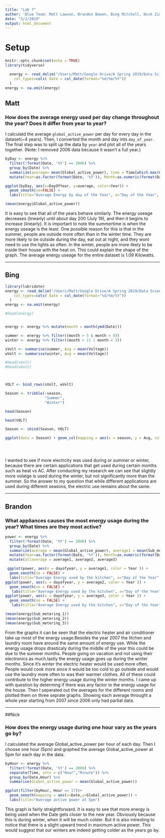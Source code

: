 ```yaml
---
title: "Lab 7"
author: 'Blue Team: Matt Lawson, Brandon Bowen, Bing Mitchell, Nick Zimmerman'
date: "3/1/2019"
output: html_document
---
```

# Setup

```r
knitr::opts_chunk$set(echo = TRUE)
library(tidyverse)
```


```r
  energy <- read_delim("/Users/Matt/Google Drive/A Spring 2019/Data Science/household_power_consumption.txt", delim=";",
    col_types=cols( Date = col_date(format="%d/%m/%Y"))
  )
energy <- na.omit(energy)
```



## Matt

### How does the average energy used per day change throughout the year? Does it differ from year to year?

I calculatd the average `global_active_power` per day for every day in the dataset(~4 years). Then, I converted the month and day into `day_of_year`. The final step was to split up the data by `year` and plot all of the years together. (Note: I removed 2006 data because it wasn't a full year.)

```r
byDay <- energy %>%
  filter(!format(Date, '%Y') == 2006) %>%
  group_by(Date) %>%
  summarize(average= mean(Global_active_power), time = Time[which.max(Global_active_power)]) %>%
  mutate(Year=as.factor(format(Date, '%Y')), Month=as.numeric(format(Date,'%m')), DayOfYear=as.numeric(format(Date,'%j')))
```


```r
ggplot(byDay, aes(x=DayOfYear, y=average, color=Year)) + 
  geom_smooth(se=FALSE) + 
  labs(title="Average Energy by day of the Year", x="Day of the Year", y="Average Energy Useage (KiloWatt)")
```
```r
(mean(energy$Global_active_power))
```

It is easy to see that all of the years behave similarly. The energy useage decreases (linearly) until about day 200 (July 19), and then it begins to increase (linearly). It is important to note the summertime is when the energy useage is the least. One possible reason for this is that in the summer, people are outside more often than in the winter time. They are more likely to be outside during the day, eat out at night, and they wont need to use the lights as often. In the winter, people are more likely to be inside their house with the heat on. This could explain the shape of the graph. The average energy useage for the entire dataset is 1.09 Kilowatts. 







--- 
  
## Bing
```r
library(lubridate)
energy <- read_delim("/Users/Matt/Google Drive/A Spring 2019/Data Science/household_power_consumption.txt", delim=";",
    col_types=cols( Date = col_date(format="%d/%m/%Y"))
  )
energy <- na.omit(energy)

#head(energy)


energy <- energy %>% mutate(month = month(ymd(Date)))

summer <- energy %>% filter((month > 5 & month < 9))
winter <- energy %>% filter((month > 11 | month < 3))

sVolt <- summarise(summer, Avg = mean(Voltage))
wVolt <- summarise(winter, Avg = mean(Voltage))

#head(sVolt)
#head(wVolt)



VOLT <- bind_rows(sVolt, wVolt)

Season <- tribble(~season,
                  "Summer",
                  "Winter")

head(Season)

head(VOLT)

Season <- cbind(Season, VOLT)

ggplot(data = Season) + geom_col(mapping = aes(x = season, y = Avg, color = season))





```

I wanted to see if more electrcity was used during or summer or winter, because there are certain applications that get used during certain months such as heat vs AC. After conducting my research we can see that slightly more volatge is used during the winter, but not significantly more than the summer. So the answer to my question that while different applications are used during different seasons, the electric use remains about the same.







---

## Brandon

### What appliances causes the most energy usage during the year? What times are they most active?

```r
power <- energy %>%
  filter(!format(Date, '%Y') == 2006) %>%
  group_by(Date) %>%
  summarize(average = mean(Global_active_power), average1 = mean(Sub_metering_1), average2 = mean(Sub_metering_2), average3 = mean(Sub_metering_3), time = Time[which.max(Global_active_power)]) %>%
  mutate(Year=as.factor(format(Date, '%Y')), Month=as.numeric(format(Date,'%m')), dayofyear=as.numeric(format(Date,'%j'))) %>%
  mutate(allaverage = average1, average2, average3)
```

```r
 
 ggplot(power, aes(x = dayofyear, y = average1, color = Year )) +
  geom_smooth(se = FALSE) +
  labs(title="Average Energy used by the kitchen", x="Day of the Year", y="Average Energy Useage (Watt)")
ggplot(power, aes(x = dayofyear, y = average2, color = Year )) +
  geom_smooth(se = FALSE) +
   labs(title="Average Energy used by the kitchen", x="Day of the Year", y="Average Energy Useage (Watt)")
ggplot(power, aes(x = dayofyear, y = average3, color = Year )) +
  geom_smooth(se = FALSE) +
   labs(title="Average Energy used by the kitchen", x="Day of the Year", y="Average Energy Useage (Watt)")

```

```r
(mean(energy$Sub_metering_1))
(mean(energy$Sub_metering_2))
(mean(energy$Sub_metering_3))
```

From the graphs it can be seen that the electric heater and air conditioner take up most of the energy usage.Besides the year 2007 the litchen and laundry room have around the same amount of energy use. While the energy usage drops drasticaly during the middle of the year this could be due to the summer months. People going on vacation and not using their electronics as much.lastly the energy usage goes up during the winter months. Since it's winter the electric heater would be used more often, People would cook more since it would be too cold to go outside and would use the laundry more often to was their warmer clothes. All of these could contribute to the higher energy usage during the winter months. I came up with question by determing if there was any factor to the energy usage for the house. Then I seperated out the averages for the different rooms and plotted them on three seprate graphs. Showing each average throught a whole year starting from 2007 since 2006 only had partial data.



--- 

##Nick

### How does the energy usage during one hour vary as the years go by?

I calculated the average Global_active_power per hour of each day. Then I choose one hour (5pm) and graphed the average Global_active_power at 5pm for each day in the data. 

```r
byHour <- energy %>%
  filter(!format(Date, '%Y') == 2006) %>%
  separate(Time, into = c("Hour","Minute")) %>%
  group_by(Date,Hour) %>%
  summarise(Global_active_power = mean(Global_active_power))

```
```r
ggplot(filter(byHour, Hour == 17))+
  geom_smooth(mapping = aes(x=Date,y=Global_active_power)) +
  labs(title="Average active power at 5pm")
```

This graph is fairly straightforward. It is easy to see that more energy is being used when the Date gets closer to the new year. Obviously because this is during winter, when it will be much colder. But it is also intresting to notice that there is a slight upward trend in maximum active power. This would suggest that our winters are indeed getting colder as the years go by.





















